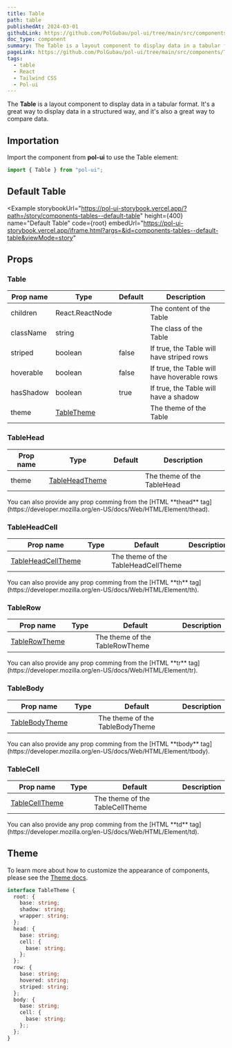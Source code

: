 ```yaml
---
title: Table
path: table
publishedAt: 2024-03-01
githubLink: https://github.com/PolGubau/pol-ui/tree/main/src/components/Table
doc_type: component
summary: The Table is a layout component to display data in a tabular format.
pageLink: https://github.com/PolGubau/pol-ui/tree/main/src/components/Table
tags:
  - table
  - React
  - Tailwind CSS
  - Pol-ui
---
```



The **Table** is a layout component to display data in a tabular format. It's a great way to display data in a structured way, and it's also a great way to compare data.

## Importation

Import the component from **pol-ui** to use the Table element:

```jsx
import { Table } from "pol-ui";
```

## Default Table

<Example
  storybookUrl="https://pol-ui-storybook.vercel.app/?path=/story/components-tables--default-table"
  height={400}
  name="Default Table"
  code={root}
  embedUrl="https://pol-ui-storybook.vercel.app/iframe.html?args=&id=components-tables--default-table&viewMode=story"
>
  <RootCode />
</Example>

## Props

### Table

| Prop name | Type                 | Default | Description                                 |
| --------- | -------------------- | ------- | ------------------------------------------- |
| children  | React.ReactNode      |         | The content of the Table                    |
| className | string               |         | The class of the Table                      |
| striped   | boolean              | false   | If true, the Table will have striped rows   |
| hoverable | boolean              | false   | If true, the Table will have hoverable rows |
| hasShadow | boolean              | true    | If true, the Table will have a shadow       |
| theme     | [TableTheme](#theme) |         | The theme of the Table                      |

### TableHead

| Prop name | Type                     | Default | Description                |
| --------- | ------------------------ | ------- | -------------------------- |
| theme     | [TableHeadTheme](#theme) |         | The theme of the TableHead |

<Callout emoji="💡">
  You can also provide any prop comming from the [HTML **thead**
  tag](https://developer.mozilla.org/en-US/docs/Web/HTML/Element/thead).
</Callout>

### TableHeadCell

| Prop name                    | Type | Default                             | Description |
| ---------------------------- | ---- | ----------------------------------- | ----------- |
| [TableHeadCellTheme](#theme) |      | The theme of the TableHeadCellTheme |

<Callout emoji="💡">
  You can also provide any prop comming from the [HTML **th**
  tag](https://developer.mozilla.org/en-US/docs/Web/HTML/Element/th).
</Callout>

### TableRow

| Prop name               | Type | Default                        | Description |
| ----------------------- | ---- | ------------------------------ | ----------- |
| [TableRowTheme](#theme) |      | The theme of the TableRowTheme |

<Callout emoji="💡">
  You can also provide any prop comming from the [HTML **tr**
  tag](https://developer.mozilla.org/en-US/docs/Web/HTML/Element/tr).
</Callout>

### TableBody

| Prop name                | Type | Default                         | Description |
| ------------------------ | ---- | ------------------------------- | ----------- |
| [TableBodyTheme](#theme) |      | The theme of the TableBodyTheme |

<Callout emoji="💡">
  You can also provide any prop comming from the [HTML **tbody**
  tag](https://developer.mozilla.org/en-US/docs/Web/HTML/Element/tbody).
</Callout>

### TableCell

| Prop name                | Type | Default                         | Description |
| ------------------------ | ---- | ------------------------------- | ----------- |
| [TableCellTheme](#theme) |      | The theme of the TableCellTheme |

<Callout emoji="💡">
  You can also provide any prop comming from the [HTML **td**
  tag](https://developer.mozilla.org/en-US/docs/Web/HTML/Element/td).
</Callout>

## Theme

To learn more about how to customize the appearance of components, please see the [Theme docs](/docs/theming).

```ts
interface TableTheme {
  root: {
    base: string;
    shadow: string;
    wrapper: string;
  };
  head: {
    base: string;
    cell: {
      base: string;
    };
  };
  row: {
    base: string;
    hovered: string;
    striped: string;
  };
  body: {
    base: string;
    cell: {
      base: string;
    };;
  };
}
```
